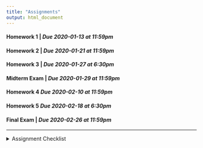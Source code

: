```yaml
---
title: "Assignments"
output: html_document
---
```


#### Homework 1 | *Due 2020-01-13 at 11:59pm* 
#### Homework 2 | *Due 2020-01-21 at 11:59pm* 
#### Homework 3 | *Due 2020-01-27 at 6:30pm* 
#### Midterm Exam | *Due 2020-01-29 at 11:59pm*
#### Homework 4 *Due 2020-02-10 at 11:59pm* 
#### Homework 5 *Due 2020-02-18 at 6:30pm* 
#### Final Exam | *Due 2020-02-26 at 11:59pm*

---
<details>
<summary>Assignment Checklist
</summary>

1. Login to [RStudio Cloud](https://rstudio.cloud/)
2. Navigate to the course workspace
3. Click on the homework assignment
4. Click Start or Continue, whichever appears at the top of the assignment
5. Look at `README.md` for homework instructions
6. Make the needed changes to your project (do not make changes after the due date)
</details>
